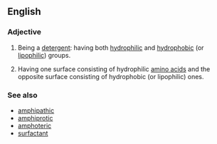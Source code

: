 ==English==

===Adjective===
{{en-adj}}

# {{chemistry|of a [[molecule]]}} Being a [[detergent]]: having both [[hydrophilic]] and [[hydrophobic]] (or [[lipophilic]]) groups.
# {{biochemistry|of a [[protein]]|especially an [[alpha helix]]}} Having one surface consisting of hydrophilic [[amino acids]] and the opposite surface consisting of hydrophobic (or lipophilic) ones.

===See also===
* [[amphipathic]]
* [[amphiprotic]]
* [[amphoteric]]
* [[surfactant]]